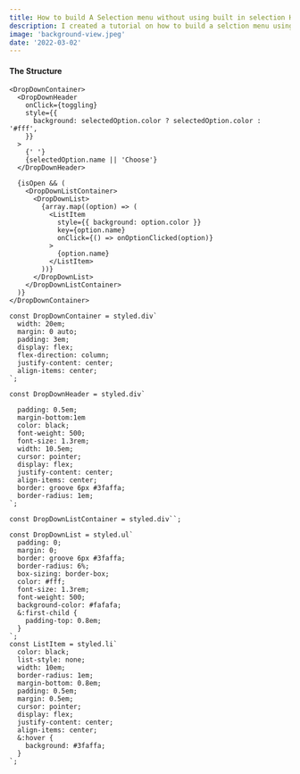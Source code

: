 ```yaml
---
title: How to build A Selection menu without using built in selection HTML tag
description: I created a tutorial on how to build a selction menu using Styled-compnents
image: 'background-view.jpeg'
date: '2022-03-02'
---
```


#### The Structure

```jsx:DropDown-Structure
<DropDownContainer>
  <DropDownHeader
    onClick={toggling}
    style={{
      background: selectedOption.color ? selectedOption.color : '#fff',
    }}
  >
    {' '}
    {selectedOption.name || 'Choose'}
  </DropDownHeader>

  {isOpen && (
    <DropDownListContainer>
      <DropDownList>
        {array.map((option) => (
          <ListItem
            style={{ background: option.color }}
            key={option.name}
            onClick={() => onOptionClicked(option)}
          >
            {option.name}
          </ListItem>
        ))}
      </DropDownList>
    </DropDownListContainer>
  )}
</DropDownContainer>
```

```jsx:Styled-Components
const DropDownContainer = styled.div`
  width: 20em;
  margin: 0 auto;
  padding: 3em;
  display: flex;
  flex-direction: column;
  justify-content: center;
  align-items: center;
`;

const DropDownHeader = styled.div`

  padding: 0.5em;
  margin-bottom:1em
  color: black;
  font-weight: 500;
  font-size: 1.3rem;
  width: 10.5em;
  cursor: pointer;
  display: flex;
  justify-content: center;
  align-items: center;
  border: groove 6px #3faffa;
  border-radius: 1em;
`;

const DropDownListContainer = styled.div``;

const DropDownList = styled.ul`
  padding: 0;
  margin: 0;
  border: groove 6px #3faffa;
  border-radius: 6%;
  box-sizing: border-box;
  color: #fff;
  font-size: 1.3rem;
  font-weight: 500;
  background-color: #fafafa;
  &:first-child {
    padding-top: 0.8em;
  }
`;
const ListItem = styled.li`
  color: black;
  list-style: none;
  width: 10em;
  border-radius: 1em;
  margin-bottom: 0.8em;
  padding: 0.5em;
  margin: 0.5em;
  cursor: pointer;
  display: flex;
  justify-content: center;
  align-items: center;
  &:hover {
    background: #3faffa;
  }
`;

```

<div
  style={{
    height: '40em',
    width: '100%',
    backgroundColor: '#f0f0f0',
  }}
>
  <DropDown />
</div>
